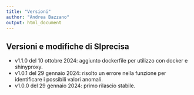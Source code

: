 ```yaml
---
title: "Versioni"
author: "Andrea Bazzano"
output: html_document
---
```


## Versioni e modifiche di SIprecisa

-   v1.1.0 del 10 ottobre 2024: aggiunto dockerfile per utilizzo con docker e shinyproxy.
-   v1.0.1 del 29 gennaio 2024: risolto un errore nella funzione per identificare i possibili valori anomali.
-   v1.0.0 del 29 gennaio 2024: primo rilascio stabile.
